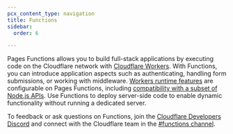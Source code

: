 ```yaml
---
pcx_content_type: navigation
title: Functions
sidebar:
  order: 6

---
```



Pages Functions allows you to build full-stack applications by executing code on the Cloudflare network with [Cloudflare Workers](/workers/). With Functions, you can introduce application aspects such as authenticating, handling form submissions, or working with middleware. [Workers runtime features](/workers/runtime-apis/) are configurable on Pages Functions, including [compatibility with a subset of Node.js APIs](/workers/runtime-apis/nodejs). Use Functions to deploy server-side code to enable dynamic functionality without running a dedicated server.

To feedback or ask questions on Functions, join the [Cloudflare Developers Discord](https://discord.com/invite/cloudflaredev) and connect with the Cloudflare team in the [#functions channel](https://discord.com/channels/595317990191398933/910978223968518144).

<DirectoryListing />
